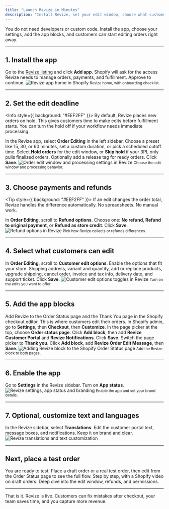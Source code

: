 ```yaml
---
title: "Launch Revize in Minutes"
description: "Install Revize, set your edit window, choose what customers can change, add the app blocks, and go live with Shopify order editing in minutes."
---
```


<Note>
  You do not need developers or custom code. Install the app, choose your settings, add the app blocks, and customers can start editing orders right away.
</Note>

---

## 1. Install the app

<Steps>
  <Step title="Open the Shopify App Store">
    Go to the <a href="https://apps.shopify.com/revize" target="_blank">Revize listing</a> and click <strong>Add app</strong>.
  </Step>
  <Step title="Approve permissions">
    Shopify will ask for the access Revize needs to manage orders, payments, and fulfillment. Approve to continue.
  </Step>
</Steps>

<Frame>
  <img
    src="/images/quickstart/home-1.png"
    alt="Revize app home in Shopify"
    style={{ borderRadius: "12px", width: "100%", boxShadow: "0 4px 14px rgba(0,0,0,0.08)" }}
  />
  <small>Revize home, with onboarding checklist.</small>
</Frame>

---

## 2. Set the edit deadline

<Info style={{ background: "#EEF2FF" }}>
  By default, Revize places new orders on hold. This gives customers time to make edits before fulfillment starts. You can turn the hold off if your workflow needs immediate processing.
</Info>

<Steps>
  <Step title="Open Order Editing">
    In the Revize app, select <strong>Order Editing</strong> in the left sidebar.
  </Step>
  <Step title="Pick a duration or a scheduled cutoff">
    Choose a preset like 15, 30, or 60 minutes, set a custom duration, or pick a scheduled cutoff time.
  </Step>
  <Step title="Choose processing">
    Select <strong>Hold orders</strong> for the edit window, or <strong>Skip hold</strong> if your 3PL only pulls finalized orders. Optionally add a release tag for ready orders.
  </Step>
  <Step title="Save">
    Click <strong>Save</strong>.
  </Step>
</Steps>

<Frame>
  <img
    src="/images/quickstart/order-editing-1.png"
    alt="Order edit window and processing settings in Revize"
    style={{ borderRadius: "12px", width: "100%", boxShadow: "0 4px 14px rgba(0,0,0,0.08)" }}
  />
  <small>Choose the edit window and processing behavior.</small>
</Frame>

---

## 3. Choose payments and refunds

<Tip style={{ background: "#EEF2FF" }}>
  If an edit changes the order total, Revize handles the difference automatically. No spreadsheets. No manual work.
</Tip>

<Steps>
  <Step title="Open Payments and refunds">
    In <strong>Order Editing</strong>, scroll to <strong>Refund options</strong>.
  </Step>
  <Step title="Pick how differences are handled">
    Choose one: <strong>No refund</strong>, <strong>Refund to original payment</strong>, or <strong>Refund as store credit</strong>.
  </Step>
  <Step title="Save">
    Click <strong>Save</strong>.
  </Step>
</Steps>

<Frame>
  <img
    src="/images/quickstart/order-editing-2.png"
    alt="Refund options in Revize"
    style={{ borderRadius: "12px", width: "100%", boxShadow: "0 4px 14px rgba(0,0,0,0.08)" }}
  />
  <small>Pick how Revize collects or refunds differences.</small>
</Frame>

---

## 4. Select what customers can edit

<Steps>
  <Step title="Open Customer edit options">
    In <strong>Order Editing</strong>, scroll to <strong>Customer edit options</strong>.
  </Step>
  <Step title="Toggle the edits you allow">
    Enable the options that fit your store. Shipping address, variant and quantity, add or replace products, upgrade shipping, cancel order, invoice and tax info, delivery date, and support ticket.
  </Step>
  <Step title="Save">
    Click <strong>Save</strong>.
  </Step>
</Steps>

<Frame>
  <img
    src="/images/quickstart/edit-permissions.png"
    alt="Customer edit options toggles in Revize"
    style={{ borderRadius: "12px", width: "100%", boxShadow: "0 4px 14px rgba(0,0,0,0.08)" }}
  />
  <small>Turn on the edits you want to offer.</small>
</Frame>

---

## 5. Add the app blocks

<Note>
  Add Revize to the Order Status page and the Thank You page in the Shopify checkout editor. This is where customers edit their orders.
</Note>

<Steps>
  <Step title="Open the checkout editor">
    In Shopify admin, go to <strong>Settings</strong>, then <strong>Checkout</strong>, then <strong>Customize</strong>.
  </Step>
  <Step title="Add blocks to the Order Status page">
    In the page picker at the top, choose <strong>Order status page</strong>. Click <strong>Add block</strong>, then add <strong>Revize Customer Portal</strong> and <strong>Revize Notifications</strong>. Click <strong>Save</strong>.
  </Step>
  <Step title="Add the Thank You page message">
    Switch the page picker to <strong>Thank you</strong>. Click <strong>Add block</strong>, add <strong>Revize Order Edit Message</strong>, then <strong>Save</strong>.
  </Step>
</Steps>


<Frame>
  <img
    src="/images/quickstart/order-status-block.png"
    alt="Adding Revize block to the Shopify Order Status page"
    style={{ borderRadius: "12px", width: "100%", boxShadow: "0 4px 14px rgba(0,0,0,0.08)" }}
  />
  <small>Add the Revize block to both pages.</small>
</Frame>

---

## 6. Enable the app

<Steps>
  <Step title="Enable Revize">
    Go to <strong>Settings</strong> in the Revize sidebar. Turn on <strong>App status</strong>.
  </Step>
</Steps>

<Frame>
  <img
    src="/images/quickstart/settings.png"
    alt="Revize settings, app status and branding"
    style={{ borderRadius: "12px", width: "100%", boxShadow: "0 4px 14px rgba(0,0,0,0.08)" }}
  />
  <small>Enable the app and set your brand details.</small>
</Frame>

---

## 7. Optional, customize text and languages

<Steps>
  <Step title="Open Translations">
    In the Revize sidebar, select <strong>Translations</strong>.
  </Step>
  <Step title="Update copy">
    Edit the customer portal text, message boxes, and notifications. Keep it on brand and clear.
  </Step>
</Steps>

<Frame>
  <img
    src="/images/quickstart/translations.png"
    alt="Revize translations and text customization"
    style={{ borderRadius: "12px", width: "100%", boxShadow: "0 4px 14px rgba(0,0,0,0.08)" }}
  />
</Frame>

---

## Next, place a test order

<Note>
  You are ready to test. Place a draft order or a real test order, then edit from the Order Status page to see the full flow.
</Note>

<CardGroup cols={2}>
  <Card title="Create a test order" icon="flask" href="/testing/order-flow">
    Step by step, with a Shopify video on draft orders.
  </Card>
  <Card title="Core Setup" icon="gear" href="/setup/hold-window">
    Deep dive into the edit window, refunds, and permissions.
  </Card>
</CardGroup>

---

<Note>
  That is it. Revize is live. Customers can fix mistakes after checkout, your team saves time, and you capture more revenue.
</Note>

